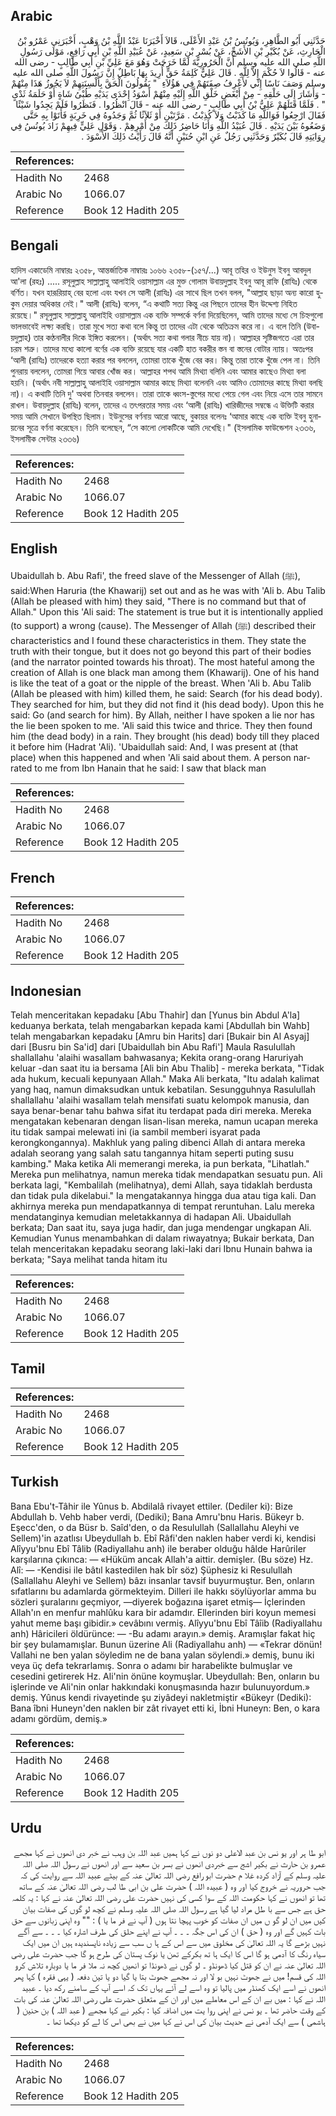 ## Arabic


<div dir="rtl" lang="ar" style={{fontSize:'larger',backgroundColor:'#f8f9fa',padding:20}}>
حَدَّثَنِي أَبُو الطَّاهِرِ، وَيُونُسُ بْنُ عَبْدِ الأَعْلَى، قَالاَ أَخْبَرَنَا عَبْدُ اللَّهِ بْنُ وَهْبٍ، أَخْبَرَنِي عَمْرُو بْنُ الْحَارِثِ، عَنْ بُكَيْرِ بْنِ الأَشَجِّ، عَنْ بُسْرِ بْنِ سَعِيدٍ، عَنْ عُبَيْدِ اللَّهِ بْنِ أَبِي رَافِعٍ، مَوْلَى رَسُولِ اللَّهِ صلى الله عليه وسلم أَنَّ الْحَرُورِيَّةَ لَمَّا خَرَجَتْ وَهُوَ مَعَ عَلِيِّ بْنِ أَبِي طَالِبٍ - رضى الله عنه - قَالُوا لاَ حُكْمَ إِلاَّ لِلَّهِ ‏.‏ قَالَ عَلِيٌّ كَلِمَةُ حَقٍّ أُرِيدَ بِهَا بَاطِلٌ إِنَّ رَسُولَ اللَّهِ صلى الله عليه وسلم وَصَفَ نَاسًا إِنِّي لأَعْرِفُ صِفَتَهُمْ فِي هَؤُلاَءِ ‏ "‏ يَقُولُونَ الْحَقَّ بِأَلْسِنَتِهِمْ لاَ يَجُوزُ هَذَا مِنْهُمْ - وَأَشَارَ إِلَى حَلْقِهِ - مِنْ أَبْغَضِ خَلْقِ اللَّهِ إِلَيْهِ مِنْهُمْ أَسْوَدُ إِحْدَى يَدَيْهِ طُبْىُ شَاةٍ أَوْ حَلَمَةُ ثَدْىٍ ‏"‏ ‏.‏ فَلَمَّا قَتَلَهُمْ عَلِيُّ بْنُ أَبِي طَالِبٍ - رضى الله عنه - قَالَ انْظُرُوا ‏.‏ فَنَظَرُوا فَلَمْ يَجِدُوا شَيْئًا فَقَالَ ارْجِعُوا فَوَاللَّهِ مَا كَذَبْتُ وَلاَ كُذِبْتُ ‏.‏ مَرَّتَيْنِ أَوْ ثَلاَثًا ثُمَّ وَجَدُوهُ فِي خَرِبَةٍ فَأَتَوْا بِهِ حَتَّى وَضَعُوهُ بَيْنَ يَدَيْهِ ‏.‏ قَالَ عُبَيْدُ اللَّهِ وَأَنَا حَاضِرُ ذَلِكَ مِنْ أَمْرِهِمْ ‏.‏ وَقَوْلِ عَلِيٍّ فِيهِمْ زَادَ يُونُسُ فِي رِوَايَتِهِ قَالَ بُكَيْرٌ وَحَدَّثَنِي رَجُلٌ عَنِ ابْنِ حُنَيْنٍ أَنَّهُ قَالَ رَأَيْتُ ذَلِكَ الأَسْوَدَ ‏.‏
</div>
<div style={{backgroundColor:'#f8f9fa',padding:20, marginBottom: 10}}><table> <thead> <tr> <th>References:</th> <th></th> </tr> </thead> <tbody><tr><td>Hadith No</td><td>2468</td></tr><tr><td>Arabic No</td><td>1066.07</td></tr><tr><td>Reference</td><td>Book 12 Hadith 205</td></tr></tbody></table></div>

## Bengali


<div dir="ltr" lang="bn" style={{fontSize:'larger',backgroundColor:'#f8f9fa',padding:20}}>
হাদিস একাডেমি নাম্বারঃ ২৩৫৮, আন্তর্জাতিক নাম্বারঃ ১০৬৬ ২৩৫৮-(১৫৭/...) আবূ তহির ও ইউনুস ইবনু আবদুল আ'লা (রহঃ) ..... রসূলুল্লাহ সাল্লাল্লাহু আলাইহি ওয়াসাল্লাম এর মুক্ত গোলাম উবায়দুল্লাহ ইবনু আবূ রাফি (রাযিঃ) থেকে বর্ণিত। যখন হারূরিয়াহ্ বের হলো এবং যখন সে আলী (রাযিঃ) এর সাথে ছিল তখন বলল, "আল্লাহ ছাড়া অন্য কারো হুকুম দেয়ার অধিকার নেই।" আলী (রাযিঃ) বলেন, “এ কথাটি সত্য কিন্তু এর পিছনে তাদের হীন উদ্দেশ্য নিহিত রয়েছে।" রসূলুল্লাহ সাল্লাল্লাহু আলাইহি ওয়াসাল্লাম এক ব্যক্তি সম্পর্কে বর্ণনা দিয়েছিলেন, আমি তাদের মধ্যে সে চিহ্নগুলো ভালভাবেই লক্ষ্য করছি। তারা মুখে সত্য কথা বলে কিন্তু তা তাদের এটা থেকে অতিক্রম করে না। এ বলে তিনি (উবায়দুল্লাহ) তার কণ্ঠনালীর দিকে ইঙ্গিত করলেন। (অর্থাৎ সত্য কথা গলার নীচে যায় না)। আল্লাহর সৃষ্টিজগতে এরা তার চরম শত্রু। তাদের মধ্যে কালো বর্ণের এক ব্যক্তি রয়েছে যার একটি হাত বকরীর স্তন বা স্তনের বোটার ন্যায়। অতঃপর ‘আলী (রাযিঃ) তাদেরকে হত্যা করার পর বললেন, তোমরা তাকে খুঁজে বের কর। কিন্তু তারা তাকে খুঁজে পেল না। তিনি পুনরায় বললেন, তোমরা গিয়ে আবার খোঁজ কর। আল্লাহর শপথ আমি মিথ্যা বলিনি এবং আমার কাছেও মিথ্যা বলা হয়নি। (অর্থাৎ নবী সাল্লাল্লাহু আলাইহি ওয়াসাল্লাম আমার কাছে মিথ্যা বলেননি এবং আমিও তোমাদের কাছে মিথ্যা বলছি না)। এ কথাটি তিনি দু' অথবা তিনবার বললেন। তারা তাকে ধ্বংস-স্তুপের মধ্যে পেয়ে গেল এবং নিয়ে এসে তার সামনে রাখল। উবায়দুল্লাহ (রাযিঃ) বলেন, তাদের এ তৎপরতার সময় এবং ‘আলী (রাযিঃ) খারিজীদের সম্বন্ধে এ উক্তিটি করার সময় আমি সেখানে উপস্থিত ছিলাম। ইউনুসের বর্ণনায় আরো আছে, বুকায়র বলেনঃ ‘আমার কাছে এক ব্যক্তি ইবনু হুনায়নের সূত্রে বর্ণনা করেছেন। তিনি বলেছেন, “সে কালো লোকটিকে আমি দেখেছি।" (ইসলামিক ফাউন্ডেশন ২৩৩৬, ইসলামীক সেন্টার ২৩৩৬)
</div>
<div style={{backgroundColor:'#f8f9fa',padding:20, marginBottom: 10}}><table> <thead> <tr> <th>References:</th> <th></th> </tr> </thead> <tbody><tr><td>Hadith No</td><td>2468</td></tr><tr><td>Arabic No</td><td>1066.07</td></tr><tr><td>Reference</td><td>Book 12 Hadith 205</td></tr></tbody></table></div>

## English


<div dir="ltr" lang="en" style={{fontSize:'larger',backgroundColor:'#f8f9fa',padding:20}}>
Ubaidullah b. Abu Rafi', the freed slave of the Messenger of Allah (ﷺ), said:When Haruria (the Khawarij) set out and as he was with 'Ali b. Abu Talib (Allah be pleased with him) they said, "There is no command but that of Allah." Upon this 'Ali said: The statement is true but it is intentionally applied (to support) a wrong (cause). The Messenger of Allah (ﷺ) described their characteristics and I found these characteristics in them. They state the truth with their tongue, but it does not go beyond this part of their bodies (and the narrator pointed towards his throat). The most hateful among the creation of Allah is one black man among them (Khawarij). One of his hand is like the teat of a goat or the nipple of the breast. When 'Ali b. Abu Talib (Allah be pleased with him) killed them, he said: Search (for his dead body). They searched for him, but they did not find it (his dead body). Upon this he said: Go (and search for him). By Allah, neither I have spoken a lie nor has the lie been spoken to me. 'Ali said this twice and thrice. They then found him (the dead body) in a rain. They brought (his dead) body till they placed it before him (Hadrat 'Ali). 'Ubaidullah said: And, I was present at (that place) when this happened and when 'Ali said about them. A person narrated to me from Ibn Hanain that he said: I saw that black man
</div>
<div style={{backgroundColor:'#f8f9fa',padding:20, marginBottom: 10}}><table> <thead> <tr> <th>References:</th> <th></th> </tr> </thead> <tbody><tr><td>Hadith No</td><td>2468</td></tr><tr><td>Arabic No</td><td>1066.07</td></tr><tr><td>Reference</td><td>Book 12 Hadith 205</td></tr></tbody></table></div>

## French


<div dir="ltr" lang="fr" style={{fontSize:'larger',backgroundColor:'#f8f9fa',padding:20}}>

</div>
<div style={{backgroundColor:'#f8f9fa',padding:20, marginBottom: 10}}><table> <thead> <tr> <th>References:</th> <th></th> </tr> </thead> <tbody><tr><td>Hadith No</td><td>2468</td></tr><tr><td>Arabic No</td><td>1066.07</td></tr><tr><td>Reference</td><td>Book 12 Hadith 205</td></tr></tbody></table></div>

## Indonesian


<div dir="ltr" lang="id" style={{fontSize:'larger',backgroundColor:'#f8f9fa',padding:20}}>
Telah menceritakan kepadaku [Abu Thahir] dan [Yunus bin Abdul A'la] keduanya berkata, telah mengabarkan kepada kami [Abdullah bin Wahb] telah mengabarkan kepadaku [Amru bin Harits] dari [Bukair bin Al Asyaj] dari [Busru bin Sa'id] dari [Ubaidullah bin Abu Rafi'] Maula Rasulullah shallallahu 'alaihi wasallam bahwasanya; Kekita orang-orang Haruriyah keluar -dan saat itu ia bersama [Ali bin Abu Thalib] - mereka berkata, "Tidak ada hukum, kecuali kepunyaan Allah." Maka Ali berkata, "Itu adalah kalimat yang haq, namun dimaksudkan untuk kebatilan. Sesungguhnya Rasulullah shallallahu 'alaihi wasallam telah mensifati suatu kelompok manusia, dan saya benar-benar tahu bahwa sifat itu terdapat pada diri mereka. Mereka mengatakan kebenaran dengan lisan-lisan mereka, namun ucapan mereka itu tidak sampai melewati ini (ia sambil memberi isyarat pada kerongkongannya). Makhluk yang paling dibenci Allah di antara mereka adalah seorang yang salah satu tangannya hitam seperti puting susu kambing." Maka ketika Ali memerangi mereka, ia pun berkata, "Lihatlah." Mereka pun melihatnya, namun mereka tidak mendapatkan sesuatu pun. Ali berkata lagi, "Kembalilah (melihatnya), demi Allah, saya tidaklah berdusta dan tidak pula dikelabui." Ia mengatakannya hingga dua atau tiga kali. Dan akhirnya mereka pun mendapatkannya di tempat reruntuhan. Lalu mereka mendatanginya kemudian meletakkannya di hadapan Ali. Ubaidullah berkata; Dan saat itu, saya juga hadir, dan juga mendengar ungkapan Ali. Kemudian Yunus menambahkan di dalam riwayatnya; Bukair berkata, Dan telah menceritakan kepadaku seorang laki-laki dari Ibnu Hunain bahwa ia berkata; "Saya melihat tanda hitam itu
</div>
<div style={{backgroundColor:'#f8f9fa',padding:20, marginBottom: 10}}><table> <thead> <tr> <th>References:</th> <th></th> </tr> </thead> <tbody><tr><td>Hadith No</td><td>2468</td></tr><tr><td>Arabic No</td><td>1066.07</td></tr><tr><td>Reference</td><td>Book 12 Hadith 205</td></tr></tbody></table></div>

## Tamil


<div dir="ltr" lang="ta" style={{fontSize:'larger',backgroundColor:'#f8f9fa',padding:20}}>

</div>
<div style={{backgroundColor:'#f8f9fa',padding:20, marginBottom: 10}}><table> <thead> <tr> <th>References:</th> <th></th> </tr> </thead> <tbody><tr><td>Hadith No</td><td>2468</td></tr><tr><td>Arabic No</td><td>1066.07</td></tr><tr><td>Reference</td><td>Book 12 Hadith 205</td></tr></tbody></table></div>

## Turkish


<div dir="ltr" lang="tr" style={{fontSize:'larger',backgroundColor:'#f8f9fa',padding:20}}>
Bana Ebu't-Tâhir ile Yûnus b. Abdilalâ rivayet ettiler. (Dediler ki): Bize Abdullah b. Vehb haber verdi, (Dediki); Bana Amru'bnu Haris. Bükeyr b. Eşecc'den, o da Büsr b. Saîd'den, o da Resulullah (Sallallahu Aleyhi ve Sellem)'in azatlısı Ubeydullah b. Ebî Râfi'den naklen haber verdi ki, kendisi Alîyyu'bnu Ebî Tâlib (Radiyallahu anh) ile beraber olduğu hâlde Harûriler karşılarına çıkınca: — «Hüküm ancak Allah'a aittir. demişler. (Bu söze) Hz. Alî: — -Kendisi ile bâtıl kastedilen hak bîr söz) Şüphesiz ki Resulullah (Sallallahu Aleyhi ve Sellem) bâzı insanlar tavsif buyurmuştur. Ben, onların sıfatlarını bu adamlarda görmekteyim. Dilleri ile hakkı söylüyorlar amma bu sözleri şuralarını geçmiyor, —diyerek boğazına işaret etmiş— İçlerinden Allah'ın en menfur mahlûku kara bir adamdır. Ellerinden biri koyun memesi yahut meme başı gibidir.» cevâbını vermiş. Alîyyu'bnu Ebî Tâîib (Radiyallahu anh) Hâricileri öldürünce: — -Bu adamı arayın.» demiş. Aramışlar fakat hiç bir şey bulamamışlar. Bunun üzerine Ali (Radiyallahu anh) — «Tekrar dönün! Vallahi ne ben yalan söyledim ne de bana yalan söylendi.» demiş, bunu iki veya üç defa tekrarlamış. Sonra o adamı bir harabelikte bulmuşlar ve cesedini getirerek Hz. Ali'nin önüne koymuşlar. Ubeydullah: Ben, onların bu işlerinde ve Ali'nin onlar hakkındaki konuşmasında hazır bulunuyordum.» demiş. Yûnus kendi rivayetinde şu ziyâdeyi nakletmiştir «Bükeyr (Dediki): Bana îbni Huneyn'den naklen bir zât rivayet etti ki, İbni Huneyn: Ben, o kara adamı gördüm, demiş.»
</div>
<div style={{backgroundColor:'#f8f9fa',padding:20, marginBottom: 10}}><table> <thead> <tr> <th>References:</th> <th></th> </tr> </thead> <tbody><tr><td>Hadith No</td><td>2468</td></tr><tr><td>Arabic No</td><td>1066.07</td></tr><tr><td>Reference</td><td>Book 12 Hadith 205</td></tr></tbody></table></div>

## Urdu


<div dir="rtl" lang="ur" style={{fontSize:'larger',backgroundColor:'#f8f9fa',padding:20}}>
ابو طا ہر اور یو نس بن عبد الاعلی دو نوں نے کہا ہمیں عبد اللہ بن وہب نے خبر دی انھوں نے کہا مجھے عمرو بن حارث نے بکیر اشج سے خبردی انھوں نے بسر بن سعید سے اور انھوں نے رسول اللہ صلی اللہ علیہ وسلم کے آزاد کردہ غلا م حضرت ابو رافع رضی اللہ تعالیٰ عنہ کے بیٹے عبید اللہ سے روایت کی کہ جب حروریہ نے خروج کیا اور وہ ( عبیدہ اللہ ) حضرت علی بن ابی طا لب رضی اللہ تعالیٰ عنہ کے ساتھ تھا تو انھوں نے کہا حکومت اللہ کے سوا کسی کی نہیں حضرت علی رضی اللہ تعالیٰ عنہ نے کہا : یہ کلمہ حق ہے جس سے با طل مراد لیا گیا ہے رسول اللہ صلی اللہ علیہ وسلم نے کچھ لو گوں کی صفات بیان کیں میں ان لو گو ں میں ان صفات کو خوب پہچا نتا ہوں ( آپ نے فر ما یا ) : "" وہ اپنی زبانوں سے حق بات کہیں گے اور وہ ( حق ) ان کی اس جگہ ۔ ۔ ۔ آپ نے اپنے حلق کی طرف اشارہ کیا ۔ ۔ ۔ سے آگے نہیں بڑھے گا یہ اللہ تعالیٰ کی مخلوق میں سے اس کے ہا ں سب سے زیادہ ناپسندیدہ ہیں ان میں ایک سیاہ رنگ کا آدمی ہو گا اس کا ایک ہا تھ بکرکے تھن یا نوک پستان کی طرح ہو گا جب حضرت علی رضی اللہ تعالیٰ عنہ نے ان کو قتل کیا ڈھونڈو ۔ لو گوں نے ڈھونڈا تو انھیں کچھ نہ ملا فر ما یا دوبارہ تلاش کرو اللہ کی قسم! میں نے جھوٹ نہیں بو لا اور نہ مجھے جھوٹ بتا یا گیا دو یا تین دفعہ ( یہی فقرہ ) کہا پھر انھوں نے اسے ایک کھنڈر میں پالیا تو وہ اسے لے آئے یہاں تک کہ اسے آپ کے سامنے رکھ دیا ۔ عبید اللہ نے کہا : میں بے ان کے اس معاملے میں اور ان کے متعلق حضرت علی رضی اللہ تعالیٰ عنہ کی بات کے وقت حاضر تھا ۔ یو نس نے اپنی روا یت میں اضافہ کیا : بکیر نے کہا مجھے ( عبد اللہ ) بن حنین ( ہاشمی ) سے ایک آدمی نے حدیث بیان کی اس نے کہا میں نے بھی اس کا لے کو دیکھا تھا ۔
</div>
<div style={{backgroundColor:'#f8f9fa',padding:20, marginBottom: 10}}><table> <thead> <tr> <th>References:</th> <th></th> </tr> </thead> <tbody><tr><td>Hadith No</td><td>2468</td></tr><tr><td>Arabic No</td><td>1066.07</td></tr><tr><td>Reference</td><td>Book 12 Hadith 205</td></tr></tbody></table></div>